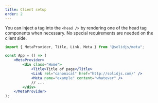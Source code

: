 ```yaml
---
title: Client setup
order: 2
---
```


You can inject a tag into the `<head />` by rendering one of the head tag components when necessary.
No special requirements are needed on the client side.

```jsx
import { MetaProvider, Title, Link, Meta } from "@solidjs/meta";

const App = () => (
	<MetaProvider>
		<div class="Home">
			<Title>Title of page</Title>
			<Link rel="canonical" href="http://solidjs.com/" />
			<Meta name="example" content="whatever" />
			// ...
		</div>
	</MetaProvider>
);
```

